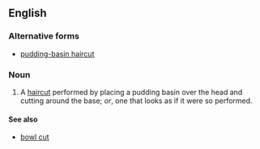 ==English==

===Alternative forms===
*[[pudding-basin haircut]]

===Noun===
{{en-noun|head=[[pudding basin]] [[haircut]]}}

# A [[haircut]] performed by placing a pudding basin over the head and cutting around the base; ''or'', one that looks as if it were so performed.

====See also====
* [[bowl cut]]